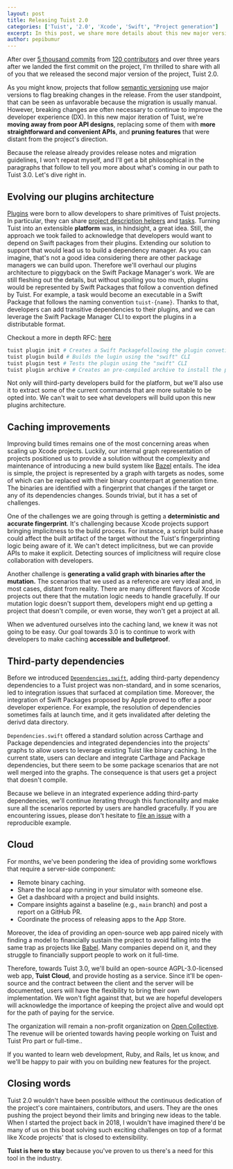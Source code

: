 ```yaml
---
layout: post
title: Releasing Tuist 2.0
categories: ['Tuist', '2.0', 'Xcode', 'Swift', "Project generation"]
excerpt: In this post, we share more details about this new major version of the project, 2.0, and present the direction we are taking as we move towards 3.0.
author: pepibumur
---
```


After over [5 thousand commits](https://github.com/tuist/tuist/commits) from [120 contributors](https://github.com/tuist/tuist/graphs/contributors) and over three years after we landed the first commit on the project,
I'm thrilled to share with all of you that we released the second major version of the project, Tuist 2.0.

As you might know,
projects that follow [semantic versioning](https://semver.org/) use major versions to flag breaking changes in the release.
From the user standpoint, that can be seen as unfavorable because the migration is usually manual.
However,
breaking changes are often necessary to continue to improve the developer experience (DX). 
In this new major iteration of Tuist,
we're  **moving away from poor API designs**, 
replacing some of them with **more straightforward and convenient APIs**,
and **pruning features** that were distant from the project's direction.

Because the release already provides release notes and migration guidelines,
I won't repeat myself,
and I'll get a bit philosophical in the paragraphs that follow to tell you more about what's coming in our path to Tuist 3.0.
Let's dive right in.

## Evolving our plugins architecture

[Plugins](https://docs.tuist.io/plugins/using-plugins) were born to allow developers to share primitives of Tuist projects.
In particular, they can share [project description helpers](https://docs.tuist.io/guides/helpers) and [tasks](https://docs.tuist.io/commands/task).
Turning Tuist into an extensible **platform** was, 
in hindsight, 
a great idea.
Still, the approach we took failed to acknowledge that developers would want to depend on Swift packages from their plugins.
Extending our solution to support that would lead us to build a dependency manager.
As you can imagine,
that's not a good idea considering there are other package managers we can build upon.
Therefore we'll overhaul our plugins architecture to piggyback on the Swift Package Manager's work.
We are still fleshing out the details,
but without spoiling you too much,
plugins would be represented by Swift Packages that follow a convention defined by Tuist.
For example,
a task would become an executable in a Swift Package that follows the naming convention `tuist-{name}`.
Thanks to that, 
developers can add transitive dependencies to their plugins,
and we can leverage the Swift Package Manager CLI to export the plugins in a distributable format.

Checkout a more in depth RFC: [here](https://github.com/tuist/tuist/discussions/3491)
```bash
tuist plugin init # Creates a Swift Packagefollowing the plugin convetions
tuist plugin build # Builds the lugin using the "swift" CLI
tuist plugin test # Tests the plugin using the "swift" CLI
tuist plugin archive # Creates an pre-compiled archive to install the plugin
```

Not only will third-party developers build for the platform, 
but we'll also use it to extract some of the current commands that are more suitable to be opted into.
We can't wait to see what developers will build upon this new plugins architecture.

## Caching improvements

Improving build times remains one of the most concerning areas when scaling up Xcode projects.
Luckily, 
our internal graph representation of projects positioned us to provide a solution without the complexity and maintenance of introducing a new build system like [Bazel](https://bazel.build/) entails.
The idea is simple,
the project is represented by a graph with targets as nodes,
some of which can be replaced with their binary counterpart at generation time.
The binaries are identified with a fingerprint that changes if the target or any of its dependencies changes.
Sounds trivial, but it has a set of challenges.

One of the challenges we are going through is getting a **deterministic and accurate fingerprint**.
It's challenging because Xcode projects support bringing implicitness to the build process.
For instance,
a script build phase could affect the built artifact of the target without the Tuist's fingerprinting logic being aware of it.
We can't detect implicitness,
but we can provide APIs to make it explicit.
Detecting sources of implicitness will require close collaboration with developers.

Another challenge is **generating a valid graph with binaries after the mutation.**
The scenarios that we used as a reference are very ideal and,
in most cases, distant from reality.
There are many different flavors of Xcode projects out there that the mutation logic needs to handle gracefully.
If our mutation logic doesn't support them, 
developers might end up getting a project that doesn't compile,
or even worse,
they won't get a project at all.

When we adventured ourselves into the caching land,
we knew it was not going to be easy.
Our goal towards 3.0 is to continue to work with developers to make caching **accessible and bulletproof**.

## Third-party dependencies

Before we introduced [`Dependencies.swift`](https://docs.tuist.io/guides/third-party-dependencies),
adding third-party dependency dependencies to a Tuist project was non-standard,
and in some scenarios,
led to integration issues that surfaced at compilation time.
Moreover,
the integration of Swift Packages proposed by Apple proved to offer a poor developer experience.
For example,
the resolution of dependencies sometimes fails at launch time, 
and it gets invalidated after deleting the derivd data directory.

`Dependencies.swift` offered a standard solution across Carthage and Package dependencies
and integrated dependencies into the projects' graphs to allow users to leverage existing Tuist like binary caching.
In the current state,
users can declare and integrate Carthage and Package dependencies,
but there seem to be some package scenarios that are not well merged into the graphs.
The consequence is that users get a project that doesn't compile.

Because we believe in an integrated experience adding third-party dependencies,
we'll continue iterating through this functionality and make sure all the scenarios reported by users are handled gracefully.
If you are encountering issues,
please don't hesitate to [file an issue](https://github.com/tuist/tuist/issues/new?assignees=&labels=&template=Bug_report.md) with a reproducible example.

## Cloud

For months,
we've been pondering the idea of providing some workflows that require a server-side component:

- Remote binary caching.
- Share the local app running in your simulator with someone else.
- Get a dashboard with a project and build insights.
- Compare insights against a baseline (e.g., `main` branch) and post a report on a GitHub PR.
- Coordinate the process of releasing apps to the App Store.

Moreover, the idea of providing an open-source web app paired nicely with finding a model to financially sustain the project to avoid falling into the same trap as projects like [Babel](https://babeljs.io/). Many companies depend on it, and they struggle to financially support people to work on it full-time. 

Therefore, towards Tuist 3.0, we'll build an open-source AGPL-3.0-licensed web app, **Tuist Cloud**, 
and provide hosting as a service. 
Since it'll be open-source and the contract between the client and the server will be documented,
users will have the flexibility to bring their own implementation.
We won't fight against that,
but we are hopeful developers will acknowledge the importance of keeping the project alive and would opt for the path of paying for the service.

The organization will remain a non-profit organization on [Open Collective](https://opencollective.com/tuistapp). 
The revenue will be oriented towards having people working on Tuist and Tuist Pro part or full-time..

If you wanted to learn web development, Ruby, and Rails, 
let us know, 
and we'll be happy to pair with you on building new features for the project.

## Closing words

Tuist 2.0 wouldn't have been possible without the continuous dedication of the project's core maintainers, contributors, and users.
They are the ones pushing the project beyond their limits and bringing new ideas to the table.
When I started the project back in 2018, I wouldn't have imagined there'd be many of us on this boat solving such exciting challenges on top of a format like Xcode projects' that is closed to extensibility.

**Tuist is here to stay** because you've proven to us there's a need for this tool in the industry.